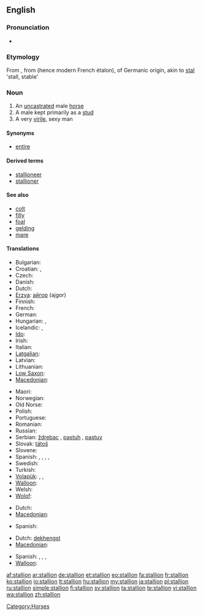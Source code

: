 ==English==

===Pronunciation===
* {{audio|en-us-stallion.ogg|Audio (US)}}

===Etymology===
From {{etyl|enm|en}} {{term|stalion|lang=enm}}, from {{etyl|frm|en}} {{term|estalon|lang=frm}} (hence modern French étalon), of Germanic origin, akin to [[stal]] 'stall, stable'

===Noun===
{{en-noun}}

# An [[uncastrated]] male [[horse]]
# A male kept primarily as a [[stud]]
# A very [[virile]], sexy man

====Synonyms====
* [[entire]]

====Derived terms====
* [[stallioneer]]
* [[stallioner]]

====See also====
* [[colt]]
* [[filly]]
* [[foal]]
* [[gelding]]
* [[mare]]

====Translations====
{{trans-top|uncastrated male horse}}
* Bulgarian: {{t+|bg|жребец|m}}
* Croatian: {{t+|hr|ždrijebac|m}}, {{t-|hr|pastuh|m}}
* Czech: {{t-|cs|hřebec|m}}
* Danish: {{t+|da|hingst|c}}
* Dutch: {{t+|nl|hengst|m}}
* [[Erzya]]: [[айгор]] (ajgor)
* Finnish: {{t+|fi|ori}}
* French: {{t+|fr|étalon|m}}
* German: {{t+|de|Hengst|m}}
* Hungarian: {{t+|hu|csődör}}, {{t+|hu|mén}}
* Icelandic: {{t|is|stóðhestur|m}},  {{t+|is|graðhestur|m}}
* [[Ido]]: {{t+|io|kavalulo|xs=Ido}}
* Irish: {{t-|ga|stail|f|xs=Irish}}
* Italian: {{t-|it|stallone|m}}
* [[Latgalian]]: {{tø|ltg|ogers}}
* Latvian: {{t|lv|ērzelis|m}}
* Lithuanian: {{t+|lt|eržilas|m|xs=Lithuanian}}
* [[Low Saxon]]: {{t-|nds|Hingst|m|xs=Low Saxon}}
* [[Macedonian]]: {{t|mk|ждребец|m|tr=ždrébec}}
{{trans-mid}}
* Maori: {{t-|mi|tāriana|xs=Maori}}
* Norwegian: {{t+|no|hingst|m}}
* Old Norse: {{tø|non|reini|m|xs=Old Norse}}
* Polish: {{t+|pl|ogier|m}}
* Portuguese: {{t|pt|garanhão|m}}
* Romanian: {{t-|ro|armăsar}}
* Russian: {{t+|ru|жеребец|m|tr=žer'eb'éc}}
* Serbian: [[ždrebac]] {{m}}, [[pastuh]] {{m}}, [[pastuv]] {{m}}
* Slovak: [[tátoš]] {{m}}
* Slovene: {{t+|sl|žrebec|m}}
* Spanish: {{t+|es|potro|m}}, {{t+|es|semental|m}}, {{t+|es|cojudo|m}}, {{t-|es|entero|m}}, {{t+|es|padrillo|m}}
* Swedish: {{t+|sv|hingst|c}}
* Turkish: {{t+|tr|aygır|m}}
* [[Volapük]]: {{t|vo|hijevod}}, {{qualifier|obsolete}} {{t|vo|omjeval}}, {{qualifier|obsolete}} {{t|vo|lejeval}}
* [[Walloon]]: {{t+|wa|roncén|m|xs=Walloon}}
* Welsh: {{t-|cy|march|m|xs=Welsh}}
* [[Wolof]]: {{t|wo|sàll wi}}
{{trans-bottom}}

{{trans-top|male kept primarily as a stud}}
* Dutch: {{t+|nl|dekhengst|m}}
* [[Macedonian]]: {{t|mk|пастув|m|tr=pástuv}}
{{trans-mid}}
* Spanish: {{t+|es|semental|m}}
{{trans-bottom}}

{{trans-top|very virile, sexy man}}
* Dutch: [[dekhengst]] {{m}}
* [[Macedonian]]: {{t|mk|пастув|m|tr=pástuv}}
{{trans-mid}}
* Spanish: {{t+|es|semental|m}}, {{t+|es|cuero|m}}, {{t+|es|mango|m}}, {{t-|es|papasote|m}}
* [[Walloon]]: {{t+|wa|roncén|m|xs=Walloon}}
{{trans-bottom}}

[[Category:Horses]]

[[af:stallion]]
[[ar:stallion]]
[[de:stallion]]
[[et:stallion]]
[[eo:stallion]]
[[fa:stallion]]
[[fr:stallion]]
[[ko:stallion]]
[[io:stallion]]
[[lt:stallion]]
[[hu:stallion]]
[[my:stallion]]
[[ja:stallion]]
[[pl:stallion]]
[[ru:stallion]]
[[simple:stallion]]
[[fi:stallion]]
[[sv:stallion]]
[[ta:stallion]]
[[te:stallion]]
[[vi:stallion]]
[[wa:stallion]]
[[zh:stallion]]
